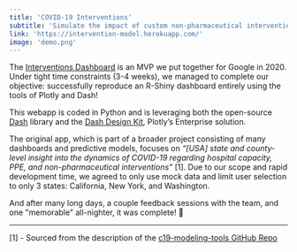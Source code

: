 ```yaml
---
title: 'COVID-19 Interventions'
subtitle: 'Simulate the impact of custom non-pharmaceutical interventions on the dynamics of COVID-19.'
link: 'https://intervention-model.herokuapp.com/'
image: 'demo.png'
---
```


The [<u>Interventions Dashboard</u>](https://intervention-model.herokuapp.com/) is an MVP we put together for Google in 2020. Under tight time constraints (3-4 weeks), we managed to complete our objective: successfully reproduce an R-Shiny dashboard entirely using the tools of Plotly and Dash!

This webapp is coded in Python and is leveraging both the open-source [Dash](https://dash.plotly.com/) library and the [Dash Design Kit](https://plotly.com/dash/design-kit/), Plotly’s Enterprise solution.

The original app, which is part of a broader project consisting of many dashboards and predictive models, focuses on _“[USA] state and county-level insight into the dynamics of COVID-19 regarding hospital capacity, PPE, and non-pharmaceutical interventions”_ [1]. Due to our scope and rapid development time, we agreed to only use mock data and limit user selection to only 3 states: California, New York, and Washington.

And after many long days, a couple feedback sessions with the team, and one "memorable" all-nighter, it was complete! 🙌

---

[1] - Sourced from the description of the [c19-modeling-tools GitHub Repo](https://github.com/c19hcc/c19-modeling-tools/)
